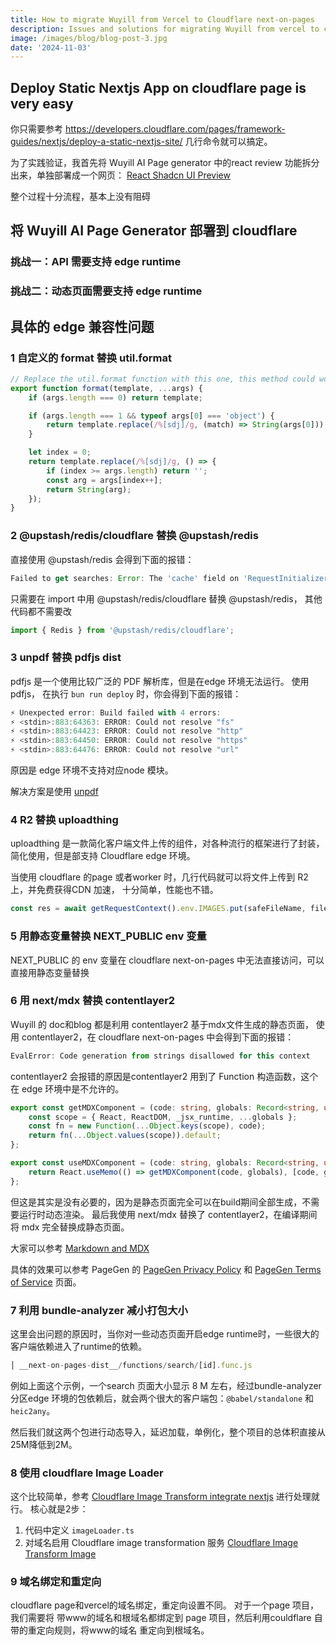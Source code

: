 ```yaml
---
title: How to migrate Wuyill from Vercel to Cloudflare next-on-pages
description: Issues and solutions for migrating Wuyill from vercel to cloudflare next-on-pages
image: /images/blog/blog-post-3.jpg
date: '2024-11-03'
---
```


## Deploy Static Nextjs App on cloudflare page is very easy

你只需要参考 https://developers.cloudflare.com/pages/framework-guides/nextjs/deploy-a-static-nextjs-site/ 几行命令就可以搞定。

为了实践验证，我首先将 Wuyill AI Page generator 中的react review 功能拆分出来，单独部署成一个网页： [React Shadcn UI Preview](https://reactshadcn.com/)

整个过程十分流程，基本上没有阻碍

## 将 Wuyill AI Page Generator 部署到 cloudflare

### 挑战一：API 需要支持 edge runtime

### 挑战二：动态页面需要支持 edge runtime

## 具体的 edge 兼容性问题

### 1 自定义的 format 替换 util.format

```ts
// Replace the util.format function with this one, this method could work on edge environment
export function format(template, ...args) {
    if (args.length === 0) return template;

    if (args.length === 1 && typeof args[0] === 'object') {
        return template.replace(/%[sdj]/g, (match) => String(args[0]));
    }

    let index = 0;
    return template.replace(/%[sdj]/g, () => {
        if (index >= args.length) return '';
        const arg = args[index++];
        return String(arg);
    });
}
```

### 2 @upstash/redis/cloudflare 替换 @upstash/redis

直接使用 @upstash/redis 会得到下面的报错：

```ts
Failed to get searches: Error: The 'cache' field on 'RequestInitializerDict' is not implemented
```

只需要在 import 中用 @upstash/redis/cloudflare 替换 @upstash/redis， 其他代码都不需要改

```ts
import { Redis } from '@upstash/redis/cloudflare';
```

### 3 unpdf 替换 pdfjs dist

pdfjs 是一个使用比较广泛的 PDF 解析库，但是在edge 环境无法运行。 使用 pdfjs， 在执行
`bun run deploy` 时，你会得到下面的报错：

```ts
⚡️ Unexpected error: Build failed with 4 errors:
⚡️ <stdin>:883:64363: ERROR: Could not resolve "fs"
⚡️ <stdin>:883:64423: ERROR: Could not resolve "http"
⚡️ <stdin>:883:64450: ERROR: Could not resolve "https"
⚡️ <stdin>:883:64476: ERROR: Could not resolve "url"
```

原因是 edge 环境不支持对应node 模块。

解决方案是使用 [unpdf](https://github.com/unjs/unpdf)

### 4 R2 替换 uploadthing

uploadthing 是一款简化客户端文件上传的组件，对各种流行的框架进行了封装，简化使用，但是部支持 Cloudflare edge 环境。

当使用 cloudflare 的page 或者worker 时，几行代码就可以将文件上传到 R2 上，并免费获得CDN 加速， 十分简单，性能也不错。

```ts
const res = await getRequestContext().env.IMAGES.put(safeFileName, file);
```

### 5 用静态变量替换 NEXT_PUBLIC env 变量

NEXT_PUBLIC 的 env 变量在 cloudflare next-on-pages 中无法直接访问，可以直接用静态变量替换

### 6 用 next/mdx 替换 contentlayer2

Wuyill 的 doc和blog 都是利用 contentlayer2 基于mdx文件生成的静态页面， 使用 contentlayer2，在 cloudflare next-on-pages 中会得到下面的报错：

```ts
EvalError: Code generation from strings disallowed for this context
```

contentlayer2 会报错的原因是contentlayer2 用到了 Function 构造函数，这个在 edge 环境中是不允许的。

```ts
export const getMDXComponent = (code: string, globals: Record<string, unknown> = {}): React.FC<MDXContentProps> => {
    const scope = { React, ReactDOM, _jsx_runtime, ...globals };
    const fn = new Function(...Object.keys(scope), code);
    return fn(...Object.values(scope)).default;
};

export const useMDXComponent = (code: string, globals: Record<string, unknown> = {}) => {
    return React.useMemo(() => getMDXComponent(code, globals), [code, globals]);
};
```

但这是其实是没有必要的，因为是静态页面完全可以在build期间全部生成，不需要运行时动态渲染。 最后我使用 next/mdx 替换了 contentlayer2，在编译期间将 mdx 完全替换成静态页面。

大家可以参考 [Markdown and MDX](https://nextjs.org/docs/pages/building-your-application/configuring/mdx)

具体的效果可以参考 PageGen 的 [PageGen Privacy Policy](https://pagegen.ai/privacy) 和 [PageGen Terms of Service](https://pagegen.ai/terms) 页面。

### 7 利用 bundle-analyzer 减小打包大小

这里会出问题的原因时，当你对一些动态页面开启edge runtime时，一些很大的客户端依赖进入了runtime的依赖。

```ts
│ __next-on-pages-dist__/functions/search/[id].func.js                │ esm  │ 8995.45 KiB │
```

例如上面这个示例，一个search 页面大小显示 8 M 左右，经过bundle-analyzer 分区edge 环境的包依赖后，就会两个很大的客户端包：`@babel/standalone` 和 `heic2any`。

然后我们就这两个包进行动态导入，延迟加载，单例化，整个项目的总体积直接从25M降低到2M。

### 8 使用 cloudflare Image Loader

这个比较简单，参考 [Cloudflare Image Transform integrate nextjs](https://developers.cloudflare.com/images/transform-images/integrate-with-frameworks/) 进行处理就行。 核心就是2步：

1. 代码中定义 `imageLoader.ts`
2. 对域名启用 Cloudflare image transformation 服务 [Cloudflare Image Transform Image](https://developers.cloudflare.com/images/get-started/)

### 9 域名绑定和重定向

cloudflare page和vercel的域名绑定，重定向设置不同。
对于一个page 项目，我们需要将 带www的域名和根域名都绑定到 page 项目，然后利用couldflare 自带的重定向规则，将www的域名 重定向到根域名。
